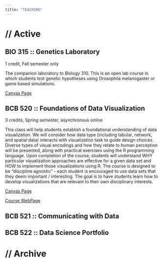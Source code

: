 ```yaml
---
title: "TEACHING"
---
```


# **// Active**

## **BIO 315 ::** Genetics Laboratory

1 credit, Fall semester only

The companion laboratory to Biology 310. This is an open lab course in which students test genetic hypotheses using Drosophila melanogaster or game based simulations.

[Canvas Page](https://canvas.uidaho.edu/courses/13668)

## **BCB 520 ::** Foundations of Data Visualization

3 credits, Spring semester, asynchronous online

This class will help students establish a foundational understanding of data visualization. We will consider how data type (including tabular, network, and spatial data) interacts with visualization task to guide design choices. Diverse types of visual encodings and how they relate to human perception will be presented, along with practical exercises using the R programming language. Upon completion of the course, students will understand WHY particular visualization approaches are effective for a given data set and HOW to implement those visualizations using R. The course is designed to be "discipline agnostic" - each student is encouraged to use data sets that they deem important / interesting. The goal is to have students learn how to develop visualizations that are relevant to their own disciplinary interests.

[Canvas Page](https://canvas.uidaho.edu/courses/11081)

[Course WebPage](BCB520/BCB520.qmd)

## **BCB 521 ::** Communicating with Data

## **BCB 522 ::** Data Science Portfolio

# **// Archive**
